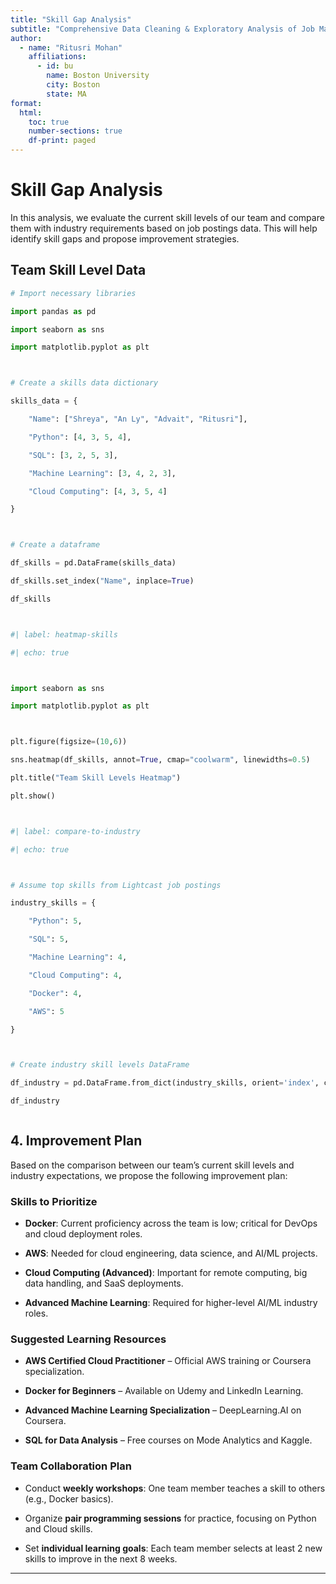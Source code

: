 ```yaml
---
title: "Skill Gap Analysis"
subtitle: "Comprehensive Data Cleaning & Exploratory Analysis of Job Market Trends"
author:
  - name: "Ritusri Mohan"
    affiliations:
      - id: bu
        name: Boston University
        city: Boston
        state: MA
format: 
  html:
    toc: true
    number-sections: true
    df-print: paged
---
```



# Skill Gap Analysis



In this analysis, we evaluate the current skill levels of our team and compare them with industry requirements based on job postings data. This will help identify skill gaps and propose improvement strategies.



## Team Skill Level Data



```python

# Import necessary libraries

import pandas as pd

import seaborn as sns

import matplotlib.pyplot as plt



# Create a skills data dictionary

skills_data = {

    "Name": ["Shreya", "An Ly", "Advait", "Ritusri"],

    "Python": [4, 3, 5, 4],

    "SQL": [3, 2, 5, 3],

    "Machine Learning": [3, 4, 2, 3],

    "Cloud Computing": [4, 3, 5, 4]

}



# Create a dataframe

df_skills = pd.DataFrame(skills_data)

df_skills.set_index("Name", inplace=True)

df_skills



#| label: heatmap-skills

#| echo: true



import seaborn as sns

import matplotlib.pyplot as plt



plt.figure(figsize=(10,6))

sns.heatmap(df_skills, annot=True, cmap="coolwarm", linewidths=0.5)

plt.title("Team Skill Levels Heatmap")

plt.show()



#| label: compare-to-industry

#| echo: true



# Assume top skills from Lightcast job postings

industry_skills = {

    "Python": 5,

    "SQL": 5,

    "Machine Learning": 4,

    "Cloud Computing": 4,

    "Docker": 4,

    "AWS": 5

}



# Create industry skill levels DataFrame

df_industry = pd.DataFrame.from_dict(industry_skills, orient='index', columns=['Industry_Required_Level'])

df_industry



```



## 4. Improvement Plan



Based on the comparison between our team's current skill levels and industry expectations, we propose the following improvement plan:



### Skills to Prioritize



- **Docker**: Current proficiency across the team is low; critical for DevOps and cloud deployment roles.

- **AWS**: Needed for cloud engineering, data science, and AI/ML projects.

- **Cloud Computing (Advanced)**: Important for remote computing, big data handling, and SaaS deployments.

- **Advanced Machine Learning**: Required for higher-level AI/ML industry roles.



### Suggested Learning Resources



- **AWS Certified Cloud Practitioner** – Official AWS training or Coursera specialization.

- **Docker for Beginners** – Available on Udemy and LinkedIn Learning.

- **Advanced Machine Learning Specialization** – DeepLearning.AI on Coursera.

- **SQL for Data Analysis** – Free courses on Mode Analytics and Kaggle.



### Team Collaboration Plan



- Conduct **weekly workshops**: One team member teaches a skill to others (e.g., Docker basics).

- Organize **pair programming sessions** for practice, focusing on Python and Cloud skills.

- Set **individual learning goals**: Each team member selects at least 2 new skills to improve in the next 8 weeks.



---






